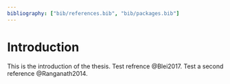 ```yaml
---
bibliography: ["bib/references.bib", "bib/packages.bib"]
---
```


# Introduction {#sec-intro}

This is the introduction of the thesis. Test refrence @Blei2017. Test a second reference @Ranganath2014.
